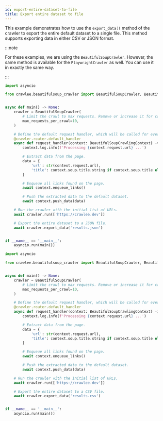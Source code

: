 ```yaml
---
id: export-entire-dataset-to-file
title: Export entire dataset to file
---
```



This example demonstrates how to use the `export_data()` method of the crawler to export the entire default dataset to a single file. This method supports exporting data in either CSV or JSON format.

:::note

For these examples, we are using the `BeautifulSoupCrawler`. However, the same method is available for the `PlaywrightCrawler` as well. You can use it in exactly the same way.

:::

<Tabs groupId="main">
<TabItem value="json" label="JSON">

```python
import asyncio

from crawlee.beautifulsoup_crawler import BeautifulSoupCrawler, BeautifulSoupCrawlingContext


async def main() -> None:
    crawler = BeautifulSoupCrawler(
        # Limit the crawl to max requests. Remove or increase it for crawling all links.
        max_requests_per_crawl=10,
    )

    # Define the default request handler, which will be called for every request.
    @crawler.router.default_handler
    async def request_handler(context: BeautifulSoupCrawlingContext) -> None:
        context.log.info(f'Processing {context.request.url} ...')

        # Extract data from the page.
        data = {
            'url': str(context.request.url),
            'title': context.soup.title.string if context.soup.title else None,
        }

        # Enqueue all links found on the page.
        await context.enqueue_links()

        # Push the extracted data to the default dataset.
        await context.push_data(data)

    # Run the crawler with the initial list of URLs.
    await crawler.run(['https://crawlee.dev'])

    # Export the entire dataset to a JSON file.
    await crawler.export_data('results.json')


if __name__ == '__main__':
    asyncio.run(main())
```

</TabItem>

<TabItem value="csv" label="CSV">

```python
import asyncio

from crawlee.beautifulsoup_crawler import BeautifulSoupCrawler, BeautifulSoupCrawlingContext


async def main() -> None:
    crawler = BeautifulSoupCrawler(
        # Limit the crawl to max requests. Remove or increase it for crawling all links.
        max_requests_per_crawl=10,
    )

    # Define the default request handler, which will be called for every request.
    @crawler.router.default_handler
    async def request_handler(context: BeautifulSoupCrawlingContext) -> None:
        context.log.info(f'Processing {context.request.url} ...')

        # Extract data from the page.
        data = {
            'url': str(context.request.url),
            'title': context.soup.title.string if context.soup.title else None,
        }

        # Enqueue all links found on the page.
        await context.enqueue_links()

        # Push the extracted data to the default dataset.
        await context.push_data(data)

    # Run the crawler with the initial list of URLs.
    await crawler.run(['https://crawlee.dev'])

    # Export the entire dataset to a CSV file.
    await crawler.export_data('results.csv')


if __name__ == '__main__':
    asyncio.run(main())
```

</TabItem>
</Tabs>
